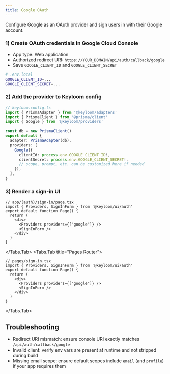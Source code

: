 ```yaml
---
title: Google OAuth
---
```




Configure Google as an OAuth provider and sign users in with their Google account.

<Steps>

### 1) Create OAuth credentials in Google Cloud Console

- App type: Web application
- Authorized redirect URI: `https://YOUR_DOMAIN/api/auth/callback/google`
- Save `GOOGLE_CLIENT_ID` and `GOOGLE_CLIENT_SECRET`

```bash
# .env.local
GOOGLE_CLIENT_ID=...
GOOGLE_CLIENT_SECRET=...
```

### 2) Add the provider to Keyloom config

```ts
// keyloom.config.ts
import { PrismaAdapter } from '@keyloom/adapters'
import { PrismaClient } from '@prisma/client'
import { Google } from '@keyloom/providers'

const db = new PrismaClient()
export default {
  adapter: PrismaAdapter(db),
  providers: [
    Google({
      clientId: process.env.GOOGLE_CLIENT_ID!,
      clientSecret: process.env.GOOGLE_CLIENT_SECRET!,
      // scope, prompt, etc. can be customized here if needed
    }),
  ],
}
```

### 3) Render a sign-in UI

<Tabs>
<Tabs.Tab title="App Router">

```tsx
// app/(auth)/sign-in/page.tsx
import { Providers, SignInForm } from '@keyloom/ui/auth'
export default function Page() {
  return (
    <div>
      <Providers providers={["google"]} />
      <SignInForm />
    </div>
  )
}
```

</Tabs.Tab>
<Tabs.Tab title="Pages Router">

```tsx
// pages/sign-in.tsx
import { Providers, SignInForm } from '@keyloom/ui/auth'
export default function Page() {
  return (
    <div>
      <Providers providers={["google"]} />
      <SignInForm />
    </div>
  )
}
```

</Tabs.Tab>
</Tabs>

</Steps>

## Troubleshooting

- Redirect URI mismatch: ensure console URI exactly matches `/api/auth/callback/google`
- Invalid client: verify env vars are present at runtime and not stripped during build
- Missing email scope: ensure default scopes include `email` (and `profile`) if your app requires them

